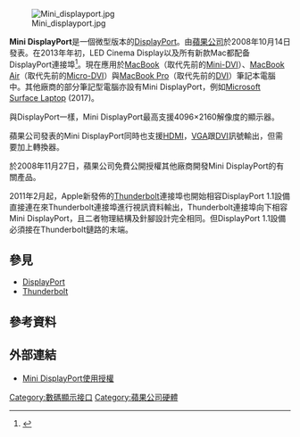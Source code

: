 {{NoteTA
|G1=IT
}}
{{Infobox connector
|name=Mini-DisplayPort
|type=Digital and analog computer video connector
|image=[[File:Mini_DisplayPort_on_Apple_MacBook.jpg|300px]]
|logo=
|caption=[[MacBook_Pro|MacBook Pro]]上的Mini DisplayPort
|designer=[[苹果电脑|苹果电脑]]
|design_date=
|manufacturer=[[苹果电脑|苹果电脑]]
|production_date=
|superseded=[[Micro-DVI|Micro-DVI]], [[Mini-DVI|Mini-DVI]], [[DVI|DVI]]
|superseded_by=
|superseded_by_date=
|external=支援
|hotplug=支援
|length=
|width=
|height=
|video_signal=同[[DisplayPort|DisplayPort]]
|pinout_image=[[File:Mini_DisplayPort_(connector).PNG|center]]
|num_pins=20
|pin1=接地
|pin1_name=GND
|pin2=热插拔侦测
|pin2_name=HotPlugDetect
|pin3=通道0的真实讯号
|pin3_name=ML_Lane 0（p）
|pin4=CONFIG1
|pin4_name=CONFIG1
|pin5=通道0的辅助讯号
|pin5_name=ML_Lane 0（n）
|pin6=CONFIG2
|pin6_name=CONFIG2
|pin7=Ground
|pin7_name=GND
|pin8=Ground
|pin8_name=GND
|pin9=Lane 1（postive）
|pin9_name=ML_Lane 1（p）
|pin10=Lane 3（positive）
|pin10_name=ML_Lane 3（p）
|pin11=Lane 1（negative）
|pin11_name=ML_Lane 1（n）
|pin12=Lane 3（negative）
|pin12_name=ML_Lane 3（n）
|pin13=Ground
|pin13_name=GND
|pin14=Ground
|pin14_name=GND
|pin15=Lane 2（positive）
|pin15_name=ML_Lane 2（p）
|pin16=Auxiliary Channel (positive)
|pin16_name=AUX_CH（p）
|pin17=Lane 2（negative）
|pin17_name=ML_Lane 2（n）
|pin18=Auxiliary Channel (negative)
|pin18_name=AUX_CH（n）
|pin19=Ground
|pin19_name=GND
|pin20=Power for connector
|pin20_name=DP_PWR
|pinout_notes=This is the pinout for source-side connector, the sink-side connector pinout will have lanes 0-3 reversed in order, i.e. lane 3 will be on pin 3 and 5 while lane 0 will be on pin 10 and 12.
}}
[[File:Mini_displayport.jpg|thumb]]

'''Mini DisplayPort'''是一個微型版本的[[DisplayPort|DisplayPort]]。由[[蘋果公司|蘋果公司]]於2008年10月14日發表。在2013年年初，LED Cinema Display以及所有新款Mac都配备DisplayPort連接埠<ref>{{cite web|publisher=Apple Inc.|url=https://support.apple.com/zh-tw/HT207443|title=Mac 上的 Thunderbolt 4、Thunderbolt 3 或 USB-C 埠適用的轉接器|access-date=2022-04-09|archive-date=2022-04-21|archive-url=https://web.archive.org/web/20220421214909/https://support.apple.com/zh-tw/HT207443}}</ref>。現在應用於[[MacBook|MacBook]]（取代先前的[[Mini-DVI|Mini-DVI]]）、[[MacBook_Air|MacBook Air]]（取代先前的[[Micro-DVI|Micro-DVI]]）與[[MacBook_Pro|MacBook Pro]]（取代先前的[[DVI|DVI]]）筆記本電腦中。其他廠商的部分筆記型電腦亦設有Mini DisplayPort，例如[[Microsoft|Microsoft]] [[Surface_Laptop|Surface Laptop]] (2017)。

與DisplayPort一樣，Mini DisplayPort最高支援4096×2160解像度的顯示器。

蘋果公司發表的Mini DisplayPort同時也支援[[HDMI|HDMI]]，[[VGA|VGA]]跟[[DVI|DVI]]訊號輸出，但需要加上轉換器。

於2008年11月27日，蘋果公司免費公開授權其他廠商開發Mini DisplayPort的有關產品。

2011年2月起，Apple新發佈的[[Thunderbolt|Thunderbolt]]連接埠也開始相容DisplayPort 1.1設備直接連在來Thunderbolt連接埠進行視訊資料輸出，Thunderbolt連接埠向下相容Mini DisplayPort，且二者物理結構及針腳設計完全相同。但DisplayPort 1.1設備必須接在Thunderbolt鏈路的末端。

== 參見 ==
* [[DisplayPort|DisplayPort]]
* [[Thunderbolt|Thunderbolt]]
== 參考資料 ==
{{REFLIST}}

== 外部連結 ==
*[http://developer.apple.com/softwarelicensing/agreements/minidisplayport.html Mini DisplayPort使用授權] {{Wayback|url=http://developer.apple.com/softwarelicensing/agreements/minidisplayport.html |date=20131025003131 }}

{{常見視訊端子}}

[[Category:數碼顯示接口|Category:數碼顯示接口]]
[[Category:蘋果公司硬體|Category:蘋果公司硬體]]